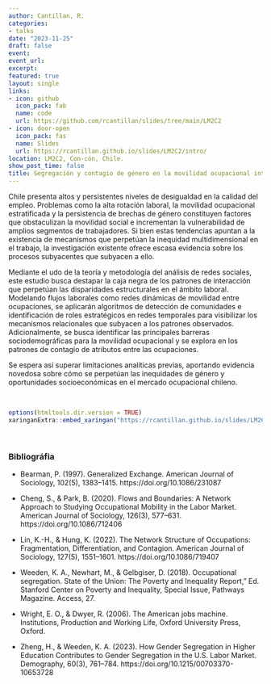 ```yaml
---
author: Cantillan, R.
categories:
- talks
date: "2023-11-25"
draft: false
event: 
event_url: 
excerpt: 
featured: true
layout: single
links:
- icon: github
  icon_pack: fab
  name: code
  url: https://github.com/rcantillan/slides/tree/main/LM2C2
- icon: door-open
  icon_pack: fas
  name: Slides
  url: https://rcantillan.github.io/slides/LM2C2/intro/
location: LM2C2, Con-cón, Chile. 
show_post_time: false
title: Segregación y contagio de género en la movilidad ocupacional intrageneracional en Chile 2009 - 2020
---
```


Chile presenta altos y persistentes niveles de desigualdad en la calidad del empleo. Problemas como la alta rotación laboral, la movilidad ocupacional estratificada y la persistencia de brechas de género constituyen factores que obstaculizan la movilidad social e incrementan la vulnerabilidad de amplios segmentos de trabajadores. Si bien estas tendencias apuntan a la existencia de mecanismos que perpetúan la inequidad multidimensional en el trabajo, la investigación existente ofrece escasa evidencia sobre los procesos subyacentes que subyacen a ello.

Mediante el udo de la teoría y metodología del análisis de redes sociales, este estudio busca destapar la caja negra de los patrones de interacción que perpetúan las disparidades estructurales en el ámbito laboral. Modelando flujos laborales como redes dinámicas de movilidad entre ocupaciones, se aplicarán algoritmos de detección de comunidades e identificación de roles estratégicos en redes temporales para visibilizar los mecanismos relacionales que subyacen a los patrones observados. Adicionalmente, se busca identificar las principales barreras sociodemográficas para la movilidad ocupacional y se explora en los patrones de contagio de atributos entre las ocupaciones. 

Se espera así superar limitaciones analíticas previas, aportando evidencia novedosa sobre cómo se perpetúan las inequidades de género y oportunidades socioeconómicas en el mercado ocupacional chileno.

&nbsp;
&nbsp;

```r
options(htmltools.dir.version = TRUE)
xaringanExtra::embed_xaringan("https://rcantillan.github.io/slides/LM2C2/intro/", ratio = "16:9")
```

&nbsp;
&nbsp;

### Bibliográfia

- Bearman, P. (1997). Generalized Exchange. American Journal of Sociology, 102(5), 1383–1415. https://doi.org/10.1086/231087

- Cheng, S., & Park, B. (2020). Flows and Boundaries: A Network Approach to Studying Occupational Mobility in the Labor Market. American Journal of Sociology, 126(3), 577–631. https://doi.org/10.1086/712406

- Lin, K.-H., & Hung, K. (2022). The Network Structure of Occupations: Fragmentation, Differentiation, and Contagion. American Journal of Sociology, 127(5), 1551–1601. https://doi.org/10.1086/719407

- Weeden, K. A., Newhart, M., & Gelbgiser, D. (2018). Occupational segregation. State of the Union: The Poverty and Inequality Report,” Ed. Stanford Center on Poverty and Inequality, Special Issue, Pathways Magazine. Access, 27.

- Wright, E. O., & Dwyer, R. (2006). The American jobs machine. Institutions, Production and Working Life, Oxford University Press, Oxford.

- Zheng, H., & Weeden, K. A. (2023). How Gender Segregation in Higher Education Contributes to Gender Segregation in the U.S. Labor Market. Demography, 60(3), 761–784. https://doi.org/10.1215/00703370-10653728
















